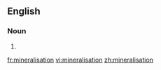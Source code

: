 ==English==

===Noun===
{{en-noun|-}}

# {{alternative spelling of|[[mineralization]]}}

[[fr:mineralisation]]
[[vi:mineralisation]]
[[zh:mineralisation]]